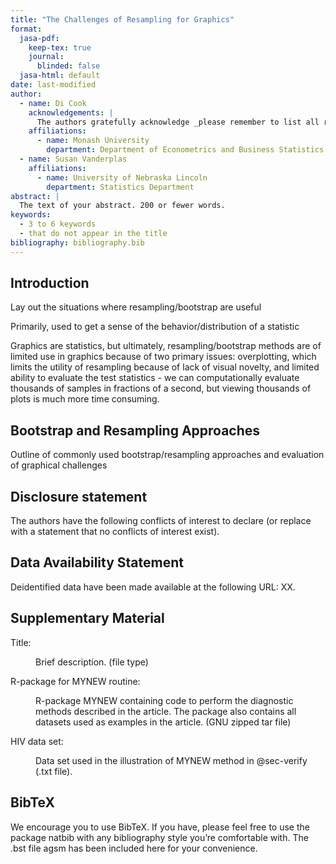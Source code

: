 ```yaml
---
title: "The Challenges of Resampling for Graphics"
format:
  jasa-pdf:
    keep-tex: true  
    journal:
      blinded: false
  jasa-html: default
date: last-modified
author:
  - name: Di Cook
    acknowledgements: | 
      The authors gratefully acknowledge _please remember to list all relevant funding sources in the non-anonymized (unblinded) version_.
    affiliations:
      - name: Monash University
        department: Department of Econometrics and Business Statistics
  - name: Susan Vanderplas
    affiliations:
      - name: University of Nebraska Lincoln
        department: Statistics Department
abstract: |
  The text of your abstract. 200 or fewer words.
keywords:
  - 3 to 6 keywords
  - that do not appear in the title
bibliography: bibliography.bib  
---
```


## Introduction {#sec-intro}

Lay out the situations where resampling/bootstrap are useful 

Primarily, used to get a sense of the behavior/distribution of a statistic

Graphics are statistics, but ultimately, resampling/bootstrap methods are of limited use in graphics because of two primary issues: overplotting, which limits the utility of resampling because of lack of visual novelty, and limited ability to evaluate the test statistics - we can computationally evaluate thousands of samples in fractions of a second, but viewing thousands of plots is much more time consuming.

## Bootstrap and Resampling Approaches

Outline of commonly used bootstrap/resampling approaches and evaluation of graphical challenges





## Disclosure statement

The authors have the following conflicts of interest to declare (or replace with a statement that no conflicts of interest exist).

## Data Availability Statement

Deidentified data have been made available at the following URL: XX.

## Supplementary Material {.supplementary}

Title:

:   Brief description. (file type)


R-package for  MYNEW routine: 

:   R-package MYNEW containing code to perform the diagnostic methods described in the article. The package also contains all datasets used as examples in the article. (GNU zipped tar file)

HIV data set:

:   Data set used in the illustration of MYNEW method in @sec-verify (.txt file).

## BibTeX 

We encourage you to use BibTeX.
If you have, please feel free to use the package natbib with any bibliography style you're comfortable with. The .bst file agsm has been included here for your convenience. 
